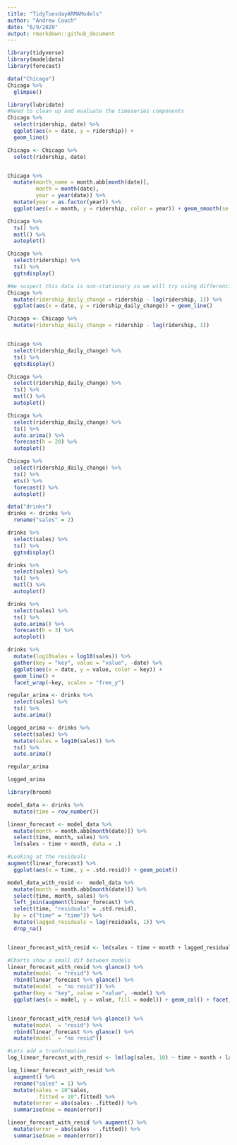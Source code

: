 ```yaml
---
title: "TidyTuesdayARMAModels"
author: "Andrew Couch"
date: "6/9/2020"
output: rmarkdown::github_document
---
```


```r
library(tidyverse)
library(modeldata)
library(forecast)
```

```r
data("Chicago")
Chicago %>% 
  glimpse()
```

```r
library(lubridate)
#Need to clean up and evaluate the timeseries components 
Chicago %>% 
  select(ridership, date) %>% 
  ggplot(aes(x = date, y = ridership)) + 
  geom_line()
```

```r
Chicago <- Chicago %>% 
  select(ridership, date) 


Chicago %>% 
  mutate(month_name = month.abb[month(date)],
         month = month(date),
         year = year(date)) %>% 
  mutate(year = as.factor(year)) %>% 
  ggplot(aes(x = month, y = ridership, color = year)) + geom_smooth(se = FALSE)
```


```r
Chicago %>% 
  ts() %>% 
  mstl() %>% 
  autoplot()
```

```r

Chicago %>% 
  select(ridership) %>% 
  ts() %>% 
  ggtsdisplay()

```



```r
#We suspect this data is non-stationary so we will try using differencing
Chicago %>% 
  mutate(ridership_daily_change = ridership - lag(ridership, 1)) %>% 
  ggplot(aes(x = date, y = ridership_daily_change)) + geom_line()
```


```r
Chicago <- Chicago %>% 
  mutate(ridership_daily_change = ridership - lag(ridership, 1)) 


Chicago %>% 
  select(ridership_daily_change) %>% 
  ts() %>% 
  ggtsdisplay()
```



```r
Chicago %>% 
  select(ridership_daily_change) %>% 
  ts() %>% 
  mstl() %>% 
  autoplot()
```

```r
Chicago %>% 
  select(ridership_daily_change) %>% 
  ts() %>% 
  auto.arima() %>% 
  forecast(h = 20) %>% 
  autoplot()
```


```r
Chicago %>% 
  select(ridership_daily_change) %>% 
  ts() %>% 
  ets() %>% 
  forecast() %>% 
  autoplot()
```


```r
data("drinks")
drinks <- drinks %>% 
  rename("sales" = 2)

drinks %>% 
  select(sales) %>% 
  ts() %>% 
  ggtsdisplay()
```

```r
drinks %>% 
  select(sales) %>% 
  ts() %>% 
  mstl() %>% 
  autoplot()
```

```r
drinks %>% 
  select(sales) %>% 
  ts() %>% 
  auto.arima() %>% 
  forecast(h = 3) %>% 
  autoplot()
```



```r
drinks %>% 
  mutate(log10sales = log10(sales)) %>% 
  gather(key = "key", value = "value", -date) %>% 
  ggplot(aes(x = date, y = value, color = key)) + 
  geom_line() + 
  facet_wrap(~key, scales = "free_y")
```

```r
regular_arima <- drinks %>% 
  select(sales) %>% 
  ts() %>% 
  auto.arima()
```


```r
logged_arima <- drinks %>% 
  select(sales) %>% 
  mutate(sales = log10(sales)) %>% 
  ts() %>% 
  auto.arima()
```

```r
regular_arima
```


```r
logged_arima
```



```r
library(broom)

model_data <- drinks %>% 
  mutate(time = row_number()) 
```



```r
linear_forecast <- model_data %>% 
  mutate(month = month.abb[month(date)]) %>% 
  select(time, month, sales) %>% 
  lm(sales ~ time + month, data = .) 
```
```r
#Looking at the residuals 
augment(linear_forecast) %>% 
  ggplot(aes(x = time, y = .std.resid)) + geom_point()
```


```r

model_data_with_resid <-  model_data %>% 
  mutate(month = month.abb[month(date)]) %>% 
  select(time, month, sales) %>% 
  left_join(augment(linear_forecast) %>% 
  select(time, "residuals" = .std.resid),
  by = c("time" = "time")) %>% 
  mutate(lagged_residuals = lag(residuals, 1)) %>% 
  drop_na()


linear_forecast_with_resid <- lm(sales ~ time + month + lagged_residuals, data = model_data_with_resid)
```

```r
#Charts show a small dif between models
linear_forecast_with_resid %>% glance() %>% 
  mutate(model  = "resid") %>% 
  rbind(linear_forecast %>% glance() %>% 
  mutate(model  = "no resid")) %>% 
  gather(key = "key", value = "value", -model) %>% 
  ggplot(aes(x = model, y = value, fill = model)) + geom_col() + facet_wrap(~key, scales = "free")



```



```r
linear_forecast_with_resid %>% glance() %>% 
  mutate(model  = "resid") %>% 
  rbind(linear_forecast %>% glance() %>% 
  mutate(model  = "no resid")) 
```

```r
#Lets add a tranformation 
log_linear_forecast_with_resid <- lm(log(sales, 10) ~ time + month + lagged_residuals, data = model_data_with_resid)

```


```r

log_linear_forecast_with_resid %>% 
  augment() %>% 
  rename("sales" = 1) %>% 
  mutate(sales = 10^sales,
         .fitted = 10^.fitted) %>% 
  mutate(error = abs(sales- .fitted)) %>% 
  summarise(mae = mean(error))


```



```r
linear_forecast_with_resid %>% augment() %>% 
  mutate(error = abs(sales - .fitted)) %>% 
  summarise(mae = mean(error))

```








